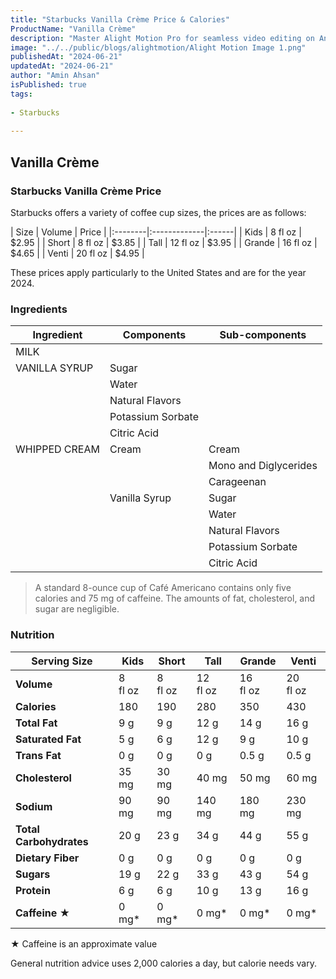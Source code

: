 ```yaml
---
title: "Starbucks Vanilla Crème Price & Calories"
ProductName: "Vanilla Crème" 
description: "Master Alight Motion Pro for seamless video editing on Android, iOS, and Tablets with our ultimate guide, unlocking advanced features and elevating your skills in 2024!"
image: "../../public/blogs/alightmotion/Alight Motion Image 1.png"
publishedAt: "2024-06-21"
updatedAt: "2024-06-21"
author: "Amin Ahsan"
isPublished: true
tags:
 
- Starbucks
      
---
```


 
## Vanilla Crème 
  
### Starbucks Vanilla Crème  Price

Starbucks offers a variety of coffee cup sizes, the prices are as follows:

<div style={{width:"300px"}}>
| Size    | Volume       | Price |
|:--------|:-------------|:------|
| Kids    | 8 fl oz      | $2.95 |
| Short   | 8 fl oz      | $3.85 |
| Tall    | 12 fl oz     | $3.95 |
| Grande  | 16 fl oz     | $4.65 |
| Venti   | 20 fl oz     | $4.95 |
</div>

These prices apply particularly to the United States and are for the year 2024.



<style jsx>{`
  .table-container {
    overflow-x: auto;
    position: relative;
  }
  .table-container table {
    border-collapse: collapse;
    width: 30%;
  }
  .table-container th,
  .table-container td {
    border: 1px solid #ddd;
    padding: 2px;
    min-width: 30px;
    font-size: 11px;
  }
  .table-container th:first-child,
  .table-container td:first-child {
    position: sticky;
    left: 0;
    background-color: white;
    z-index: 1;
  }
  @media (max-width: 768px) {
    .table-container th:not(:first-child),
    .table-container td:not(:first-child) {
      min-width: 50px;
    }
  }
`}</style>


### Ingredients
| Ingredient     | Components        | Sub-components                             |
|----------------|-------------------|--------------------------------------------|
| MILK           |                   |                                            |
| VANILLA SYRUP  | Sugar             |                                            |
|                | Water             |                                            |
|                | Natural Flavors   |                                            |
|                | Potassium Sorbate |                                            |
|                | Citric Acid       |                                            |
| WHIPPED CREAM  | Cream             | Cream                                      |
|                |                   | Mono and Diglycerides                      |
|                |                   | Carageenan                                 |
|                | Vanilla Syrup     | Sugar                                      |
|                |                   | Water                                      |
|                |                   | Natural Flavors                            |
|                |                   | Potassium Sorbate                          |
|                |                   | Citric Acid                                |

> A standard 8-ounce cup of Café Americano contains only five calories and 75 mg of caffeine. The amounts of fat, cholesterol, and sugar are negligible.

### Nutrition

| Serving Size      | Kids        | Short       | Tall        | Grande      | Venti       |
|-------------------|-------------|-------------|-------------|-------------|-------------|
| **Volume**        |8 <br/> fl oz|8 <br/> fl oz|12 <br/>fl oz|16 <br/>fl oz|20 <br/>fl oz|
| **Calories**      | 180         | 190         | 280         | 350         | 430         |
| **Total Fat**     | 9 g         | 9 g         | 12 g        | 14  g       | 16  g       |
| **Saturated Fat** | 5 g         | 6 g         | 12 g        | 9 g         | 10  g       |
| **Trans Fat**     | 0 g         | 0 g         | 0  g        | 0.5  g      | 0.5  g      |
| **Cholesterol**   | 35 mg       | 30 mg       | 40  mg      | 50  mg      | 60  mg      |
| **Sodium**        | 90 mg       | 90  mg      | 140  mg     | 180   mg    | 230  mg     |
| **Total Carbohydrates** | 20 g  | 23  g       | 34  g       | 44  g       | 55  g       |
| **Dietary Fiber** | 0 g         | 0 g         | 0 g         | 0 g         | 0 g         |
| **Sugars**        | 19 g        | 22 g        | 33 g        | 43  g       | 54  g       |
| **Protein**       | 6 g         | 6  g        | 10 g        | 13  g       | 16  g       |
| **Caffeine ★**    | 0 mg*      | 0 mg*       | 0 mg*       | 0 mg*       | 0 mg*       |


★ Caffeine is an approximate value

General nutrition advice uses 2,000 calories a day, but calorie needs vary. 